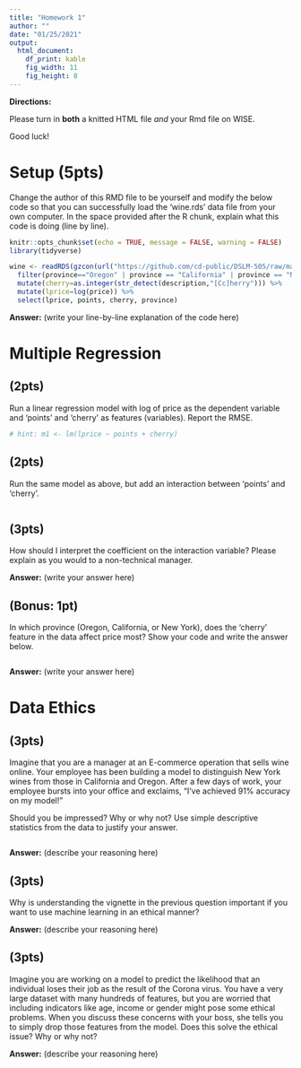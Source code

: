 ```yaml
---
title: "Homework 1"
author: ""
date: "01/25/2021"
output: 
  html_document:
    df_print: kable
    fig_width: 11
    fig_height: 8
---
```


**Directions:**

Please turn in **both** a knitted HTML file *and* your Rmd file on WISE.

Good luck!

# Setup (5pts)

Change the author of this RMD file to be yourself and modify the below code so that you can successfully load the 'wine.rds' data file from your own computer. In the space provided after the R chunk, explain what this code is doing (line by line).

```r
knitr::opts_chunk$set(echo = TRUE, message = FALSE, warning = FALSE)
library(tidyverse)

wine <- readRDS(gzcon(url("https://github.com/cd-public/DSLM-505/raw/master/dat/wine.rds"))) %>%
  filter(province=="Oregon" | province == "California" | province == "New York") %>% 
  mutate(cherry=as.integer(str_detect(description,"[Cc]herry"))) %>% 
  mutate(lprice=log(price)) %>% 
  select(lprice, points, cherry, province)
```

**Answer:** (write your line-by-line explanation of the code here)


# Multiple Regression

## (2pts)

Run a linear regression model with log of price as the dependent variable and 'points' and 'cherry' as features (variables). Report the RMSE.

```r
# hint: m1 <- lm(lprice ~ points + cherry)
```


## (2pts)

Run the same model as above, but add an interaction between 'points' and 'cherry'. 

```r

```

## (3pts)

How should I interpret the coefficient on the interaction variable? Please explain as you would to a non-technical manager.

**Answer:** (write your answer here)

## (Bonus: 1pt)

In which province (Oregon, California, or New York), does the 'cherry' feature in the data affect price most? Show your code and write the answer below.

```r

```

**Answer:** (write your answer here)


# Data Ethics

## (3pts)

Imagine that you are a manager at an E-commerce operation that sells wine online. Your employee has been building a model to distinguish New York wines from those in California and Oregon. After a few days of work, your employee bursts into your office and exclaims, "I've achieved 91% accuracy on my model!" 

Should you be impressed? Why or why not? Use simple descriptive statistics from the data to justify your answer.

```r
```

**Answer:** (describe your reasoning here)

## (3pts)

Why is understanding the vignette in the previous question important if you want to use machine learning in an ethical manner?

**Answer:** (describe your reasoning here)

## (3pts)

Imagine you are working on a model to predict the likelihood that an individual loses their job as the result of the Corona virus. You have a very large dataset with many hundreds of features, but you are worried that including indicators like age, income or gender might pose some ethical problems. When you discuss these concerns with your boss, she tells you to simply drop those features from the model. Does this solve the ethical issue? Why or why not?

**Answer:** (describe your reasoning here)
